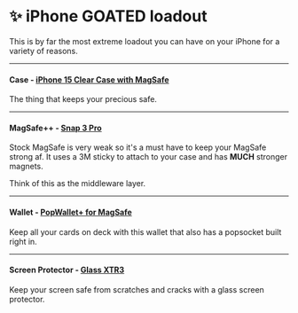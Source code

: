 # ✨ iPhone GOATED loadout 

This is by far the most extreme loadout you can have on your iPhone for a variety of reasons.

---

#### Case - [iPhone 15 Clear Case with MagSafe](https://apple.com/shop/product/MT203ZM/A/iphone-15-clear-case-with-magsafe)
The thing that keeps your precious safe.

---

#### MagSafe++ - [Snap 3 Pro](https://ohsnap.com/products/snap-3-pro)

Stock MagSafe is very weak so it's a must have to keep your MagSafe strong af. It uses a 3M sticky to attach to your case and has **MUCH** stronger magnets.

Think of this as the middleware layer.

---

#### Wallet - [PopWallet+ for MagSafe](https://popsockets.com/en-us/p/black-%E2%80%94-popwallet--for-magsafe/806922.html)

Keep all your cards on deck with this wallet that also has a popsocket built right in.

---

#### Screen Protector - [Glass XTR3](https://zagg.com/glass-xtr3-iphone-15-pro-max)

Keep your screen safe from scratches and cracks with a glass screen protector.


